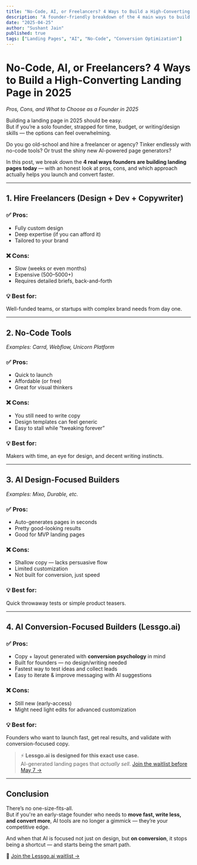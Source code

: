 ```yaml
---
title: "No-Code, AI, or Freelancers? 4 Ways to Build a High-Converting Landing Page in 2025"
description: "A founder-friendly breakdown of the 4 main ways to build a landing page in 2025 — with pros, cons, and a smarter path to conversions."
date: "2025-04-25"
author: "Sushant Jain"
published: true
tags: ["Landing Pages", "AI", "No-Code", "Conversion Optimization"]
---
```


# No-Code, AI, or Freelancers? 4 Ways to Build a High-Converting Landing Page in 2025

_Pros, Cons, and What to Choose as a Founder in 2025_

Building a landing page in 2025 should be easy.  
But if you’re a solo founder, strapped for time, budget, or writing/design skills — the options can feel overwhelming.

Do you go old-school and hire a freelancer or agency? Tinker endlessly with no-code tools? Or trust the shiny new AI-powered page generators?

In this post, we break down the **4 real ways founders are building landing pages today** — with an honest look at pros, cons, and which approach actually helps you launch and convert faster.

---

## 1. Hire Freelancers (Design + Dev + Copywriter)

### ✅ Pros:
- Fully custom design
- Deep expertise (if you can afford it)
- Tailored to your brand

### ❌ Cons:
- Slow (weeks or even months)
- Expensive ($500–$5000+)
- Requires detailed briefs, back-and-forth

### 💡 Best for:
Well-funded teams, or startups with complex brand needs from day one.

---

## 2. No-Code Tools  
_Examples: Carrd, Webflow, Unicorn Platform_

### ✅ Pros:
- Quick to launch
- Affordable (or free)
- Great for visual thinkers

### ❌ Cons:
- You still need to write copy
- Design templates can feel generic
- Easy to stall while “tweaking forever”

### 💡 Best for:
Makers with time, an eye for design, and decent writing instincts.

---

## 3. AI Design-Focused Builders  
_Examples: Mixo, Durable, etc._

### ✅ Pros:
- Auto-generates pages in seconds
- Pretty good-looking results
- Good for MVP landing pages

### ❌ Cons:
- Shallow copy — lacks persuasive flow
- Limited customization
- Not built for conversion, just speed

### 💡 Best for:
Quick throwaway tests or simple product teasers.

---

## 4. AI Conversion-Focused Builders (Lessgo.ai)

### ✅ Pros:
- Copy + layout generated with **conversion psychology** in mind
- Built for founders — no design/writing needed
- Fastest way to test ideas and collect leads
- Easy to iterate & improve messaging with AI suggestions

### ❌ Cons:
- Still new (early-access)
- Might need light edits for advanced customization

### 💡 Best for:
Founders who want to launch fast, get real results, and validate with conversion-focused copy.

> ⚡️ **Lessgo.ai is designed for this exact use case.**  
> AI-generated landing pages that *actually sell*. [Join the waitlist before May 7 →](https://lessgo.ai)

---

## Conclusion

There’s no one-size-fits-all.  
But if you're an early-stage founder who needs to **move fast, write less, and convert more**, AI tools are no longer a gimmick — they’re your competitive edge.

And when that AI is focused not just on design, but **on conversion**, it stops being a shortcut — and starts being the smart path.

🔗 [Join the Lessgo.ai waitlist →](https://lessgo.ai)
